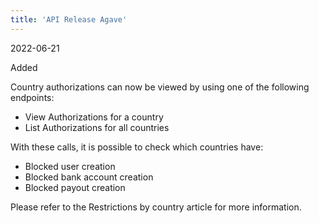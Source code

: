 ```yaml
---  
title: 'API Release Agave'  
---  
```

<span class="date">2022-06-21</span>  
  
  
<div class="pill pill-green">Added</div>  
  

Country authorizations can now be viewed by using one of the following endpoints:  
- View Authorizations for a country  
- List Authorizations for all countries  

With these calls, it is possible to check which countries have:  
- Blocked user creation  
- Blocked bank account creation  
- Blocked payout creation  

Please refer to the Restrictions by country article for more information.